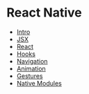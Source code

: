 # React Native

- [Intro](/intro_slides)
- [JSX](/jsx/slides)
- [React](/react/slides)
- [Hooks](/hooks/slides)
- [Navigation](/navigation/slides)
- [Animation](/animation/slides)
- [Gestures](/gestures/slides)
- [Native Modules](/native_modules/slides)
